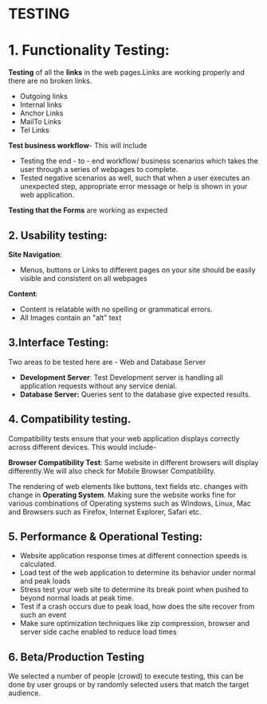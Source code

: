 # **TESTING**

# **1. Functionality Testing:**

**Testing** of all the **links** in the web pages.Links are working properly and there are no broken links.

- Outgoing links
- Internal links
- Anchor Links
- MailTo Links
- Tel Links

**Test business workflow**- This will include

- Testing the end - to - end workflow/ business scenarios which takes the user through a series of webpages to complete.
- Tested negative scenarios as well, such that when a user executes an unexpected step, appropriate error message or help is shown in your web application.

**Testing that the Forms** are working as expected

## **2. Usability testing:**

**Site Navigation**:

- Menus, buttons or Links to different pages on your site should be easily visible and consistent on all webpages

**Content**:

- Content is relatable with no spelling or grammatical errors.
- All Images contain an "alt" text

## **3.Interface Testing:**

Two areas to be tested here are - Web and Database Server

- **Development Server**: Test Development server is handling all application requests without any service denial.
- **Database Server:** Queries sent to the database give expected results.

## **4. Compatibility testing.**

Compatibility tests ensure that your web application displays correctly across different devices. This would include-

**Browser Compatibility Test**: Same website in different browsers will display differently.We will also check for [](https://www.guru99.com/mobile-testing.html)Mobile Browser Compatibility.

The rendering of web elements like buttons, text fields etc. changes with change in **Operating System**. Making sure the website works fine for various combinations of Operating systems such as Windows, Linux, Mac and Browsers such as Firefox, Internet Explorer, Safari etc.

## **5. Performance & Operational Testing:**

- Website application response times at different connection speeds is calculated.
- Load test of the web application to determine its behavior under normal and peak loads
- Stress test your web site to determine its break point when pushed to beyond normal loads at peak time.
- Test if a crash occurs due to peak load, how does the site recover from such an event
- Make sure optimization techniques like zip compression, browser and server side cache enabled to reduce load times

## **6. Beta/Production Testing**

We selected a number of people (crowd) to execute testing, this can be done by user groups or by randomly selected users that match the target audience.

